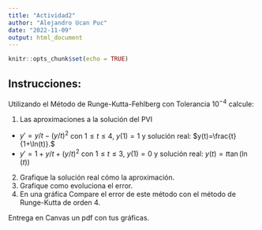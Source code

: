 ```yaml
---
title: "Actividad2"
author: "Alejandro Ucan Puc"
date: "2022-11-09"
output: html_document
---
```


```r
knitr::opts_chunk$set(echo = TRUE)
```

## Instrucciones:

Utilizando el Método de Runge-Kutta-Fehlberg  con Tolerancia $10^{-4}$ calcule:

1. Las aproximaciones a la solución del PVI
  * $y'=y/t-(y/t)^2$ con $1\leq t\leq 4,$ $y(1)=1$ y solución real: $y(t)=\frac{t}{1+\ln(t)}.$
  * $y'=1+y/t+(y/t)^2$ con $1\leq t \leq 3,$ $y(1)=0$ y solución real: $y(t)=t\tan(\ln(t))$
2. Grafique la solución real cómo la aproximación.
3. Grafique como evoluciona el error.
4. En una gráfica Compare el error de este método con el método de Runge-Kutta de orden 4.

Entrega en Canvas un pdf con tus gráficas.
